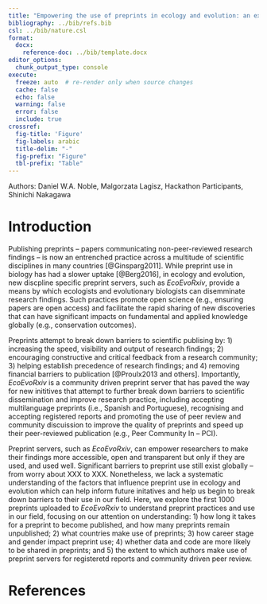 ```yaml
---
title: "Empowering the use of preprints in ecology and evolution: an exploration of the first 1000 *EcoEvoRxiv* preprints"
bibliography: ../bib/refs.bib
csl: ../bib/nature.csl
format:
  docx:
    reference-doc: ../bib/template.docx
editor_options: 
  chunk_output_type: console
execute:
  freeze: auto  # re-render only when source changes
  cache: false
  echo: false
  warning: false
  error: false
  include: true
crossref:
  fig-title: 'Figure'
  fig-labels: arabic
  title-delim: "-"
  fig-prefix: "Figure"
  tbl-prefix: "Table"
---
```


Authors: Daniel W.A. Noble, Malgorzata Lagisz, Hackathon Participants, Shinichi Nakagawa

# Introduction

Publishing preprints -- papers communicating non-peer-reviewed research findings -- is now an entrenched practice across a multitude of scientific disciplines in many countries [@Ginsparg2011]. While preprint use in biology has had a slower uptake [@Berg2016], in ecology and evolution, new discpline specific preprint servers, such as *EcoEvoRxiv*, provide a means by which ecologists and evolutionary biologists can disemminate research findings. Such practices promote open science (e.g., ensuring papers are open access) and facilitate the rapid sharing of new discoveries that can have significant impacts on fundamental and applied knowledge globally (e.g., conservation outcomes). 

Preprints attempt to break down barriers to scientific publising by: 1) increasing the speed, visibility and output of research findings; 2) encouraging constructive and critical feedback from a research community; 3) helping establish precedence of research findings; and 4) removing financial barriers to publication [@Proulx2013 and others]. Importantly, *EcoEvoRxiv* is a community driven preprint server that has paved the way for new inititives that attempt to further break down barriers to scientific dissemination and improve research practice, including accepting multilanguage preprints (i.e., Spanish and Portuguese), recognising and accepting registered reports and promoting the use of peer review and community discuission to improve the quality of preprints and speed up their peer-reviewed publication (e.g., Peer Community In -- PCI). 

Preprint servers, such as *EcoEvoRxiv*, can empower researchers to make their findings more accessible, open and transparent but only if they are used, and used well. Significant barriers to preprint use still exist globally – from worry about XXX to XXX. Nonetheless, we lack a systematic understanding of the factors that influence preprint use in ecology and evolution which can help inform future initatives and help us begin to break down barriers to their use in our field. Here, we explore the first 1000 preprints uploaded to *EcoEvoRxiv* to understand preprint practices and use in our field, focusing on our attention on understanding: 1) how long it takes for a preprint to become published, and how many preprints remain unpublished; 2) what countries make use of preprints; 3) how career stage and gender impact preprint use; 4) whether data and code are more likely to be shared in preprints; and 5) the extent to which authors make use of preprint servers for registeretd reports and community driven peer review. 




# References